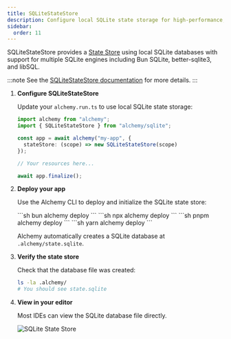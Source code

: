 ```yaml
---
title: SQLiteStateStore
description: Configure local SQLite state storage for high-performance, persistent state management with automatic engine detection and multiple SQLite driver support.
sidebar:
  order: 11
---
```



SQLiteStateStore provides a [State Store](/concepts/state) using local SQLite databases with support for multiple SQLite engines including Bun SQLite, better-sqlite3, and libSQL.

:::note
See the [SQLiteStateStore documentation](/providers/sqlite/sqlite-state-store) for more details.
:::

<Steps>

1. **Configure SQLiteStateStore**

   Update your `alchemy.run.ts` to use local SQLite state storage:

   ```typescript
   import alchemy from "alchemy";
   import { SQLiteStateStore } from "alchemy/sqlite";

   const app = await alchemy("my-app", {
     stateStore: (scope) => new SQLiteStateStore(scope)
   });

   // Your resources here...

   await app.finalize();
   ```

2. **Deploy your app**

   Use the Alchemy CLI to deploy and initialize the SQLite state store:

   <Tabs syncKey="pkgManager">
     <TabItem label="bun">
       ```sh
       bun alchemy deploy
       ```
     </TabItem>
     <TabItem label="npm">
       ```sh
       npx alchemy deploy
       ```
     </TabItem>
     <TabItem label="pnpm">
       ```sh
       pnpm alchemy deploy
       ```
     </TabItem>
     <TabItem label="yarn">
       ```sh
       yarn alchemy deploy
       ```
     </TabItem>
   </Tabs>

   Alchemy automatically creates a SQLite database at `.alchemy/state.sqlite`.

3. **Verify the state store**

   Check that the database file was created:

   ```sh
   ls -la .alchemy/
   # You should see state.sqlite
   ```

4. **View in your editor**

   Most IDEs can view the SQLite database file directly.


   ![SQLite State Store](/sqlite-state-store.jpeg)
</Steps>
